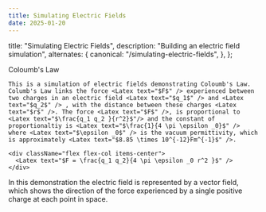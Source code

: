 ```yaml
---
title: Simulating Electric Fields
date: 2025-01-20
---
```



  title: "Simulating Electric Fields",
  description: "Building an electric field simulation",
  alternates: {
    canonical: "/simulating-electric-fields",
  },
};

<DynamicTitle className="mb-7" slug="/simulating-electric-fields" />

<article>
  <div className="mb-7 space-y-7">
    <AnchoredHeader id="coloumbs-law">Coloumb's Law</AnchoredHeader>
    
    This is a simulation of electric fields demonstrating Coloumb's Law. Columb's Law links the force <Latex text="$F$" /> experienced between two charges in an electric field <Latex text="$q_1$" /> and <Latex text="$q_2$" /> , with the distance between these charges <Latex text="$r$" />. The force <Latex text="$F$" />, is proportional to <Latex text="$\frac{q_1 q_2 }{r^2}$"/> and the constant of proportionaltiy is <Latex text="$\frac{1}{4 \pi \epsilon _0}$" /> where <Latex text="$\epsilon _0$" /> is the vacuum permittivity, which is approximately <Latex text="$8.85 \times 10^{-12}Fm^{-1}$" />.

    <div className="flex flex-col items-center">
      <Latex text="$F = \frac{q_1 q_2}{4 \pi \epsilon _0 r^2 }$" />
    </div>

In this demonstration the electric field is represented by a vector field, which shows the direction of the force experienced by a single positive charge at each point in space.

  </div>
  <ElectricField />
</article>
